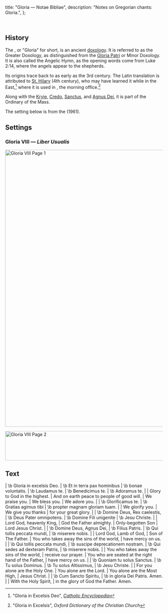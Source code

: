   title: "Gloria — Notae Bibliae",
  description: "Notes on Gregorian chants: Gloria.",
};

<Initial text="Gloria" /><br/>

## History

The <Definition lang="latin" anchor="gloria-in-excelsis-deo" text="Gloria in excelsis Deo" />, or "Gloria" for short, is an ancient [doxology](/glossary/liturgical-terms#doxology). It is referred to as the Greater Doxology, as distinguished from the [Gloria Patri](/liturgy/music/chants/gloria-patri) or Minor Doxology. It is also called the Angelic Hymn, as the opening words come from Luke 2:14, where the angels appear to the shepherds.

Its origins trace back to as early as the 3rd century. The Latin translation is attributed to [St. Hilary](/people/saints/latin-fathers/hilary-of-poitiers) (4th century), who may have learned it while in the East,[^1] where it is used in <Definition lang="greek" anchor="orthros" text="Orthros" />, the morning office.[^2]

Along with the [Kryie](/liturgy/music/chants/kyrie), [Credo](/liturgy/music/chants/credo), [Sanctus](/liturgy/music/chants/sanctus), and [Agnus Dei](/liturgy/music/chants/agnus-dei), it is part of the Ordinary of the Mass.

The setting below is from the *<Definition lang="latin" anchor="liber-usualis" text="Liber Usualis" />* (1961).

## Settings

### Gloria VIII — *Liber Usualis*

<Image
  src="/chants/gloria-viii-1.svg"
  alt="Gloria VIII Page 1"
  width="600"
  height="886"
/>

<Image
  src="/chants/gloria-viii-2.svg"
  alt="Gloria VIII Page 2"
  width="600"
  height="94"
/>

## Text

<Poetry>
|  \b Gloria in excelsis Deo.
|  \b Et in terra pax hominibus
|  \b bonae voluntatis.
|  \b Laudamus te.
|  \b Benedicimus te.
|  \b Adoramus te.
|
|  Glory to God in the highest.
|  And on earth peace to people of good will.
|  We praise you.
|  We bless you.
|  We adore you.
|
|  \b Glorificamus te.
|  \b Gratias agimus tibi
|  \b propter magnam gloriam tuam.
|
|  We glorify you.
|  We give you thanks
|  for your great glory.
|
|  \b Domine Deus, Rex caelestis,
|  \b Deus Pater omnipotens.
|  \b Domine Fili unigenite
|  \b Jesu Christe.
|
|  Lord God, heavenly King,
|  God the Father almighty.
|  Only-begotten Son
|  Lord Jesus Christ.
|
|  \b Domine Deus, Agnus Dei,
|  \b Filius Patris.
|  \b Qui tollis peccata mundi,
|  \b miserere nobis.
|
|  Lord God, Lamb of God,
|  Son of The Father.
|  You who takes away the sins of the world,
|  have mercy on us.
|
|  \b Qui tollis peccata mundi,
|  \b suscipe deprecationem nostram.
|  \b Qui sedes ad dexteram Patris,
|  \b miserere nobis.
|
|  You who takes away the sins of the world,
|  receive our prayer.
|  You who are seated at the right hand of the Father,
|  have mercy on us.
|
|  \b Quoniam tu solus Sanctus.
|  \b Tu solus Dominus.
|  \b Tu solus Altissimus,
|  \b Jesu Christe.
|
|  For you alone are the Holy One.
|  You alone are the Lord.
|  You alone are the Most High,
|  Jesus Christ.
|
|  \b Cum Sancto Spiritu,
|  \b in gloria Dei Patris. Amen.
|
|  With the Holy Spirit,
|  in the glory of God the Father. Amen.
</Poetry>

[^1]: "Gloria in Excelsis Deo", [*Catholic Encyclopedia*](https://www.newadvent.org/cathen/06583a.htm)
[^2]: "Gloria in Excelsis", *Oxford Dictionary of the Christian Church*
